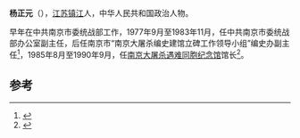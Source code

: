 '''杨正元'''（{{bd|1930年|8月|2014年|1月1日|catIdx=Yang}}），[[江苏|江苏]][[镇江|镇江]]人，中华人民共和国政治人物。

早年在中共南京市委统战部工作，1977年9月至1983年11月，任中共南京市委统战部办公室副主任，后任南京市“南京大屠杀编史建馆立碑工作领导小组”编史办副主任<ref>{{cite news|title=南京江东门纪念馆首任馆长杨正元病逝|url=http://news.163.com/14/0102/05/9HIG0AGP00014Q4P.html|accessdate=2014-02-06|newspaper=网易|archive-url=https://web.archive.org/web/20140222025116/http://news.163.com/14/0102/05/9HIG0AGP00014Q4P.html|archive-date=2014-02-22|dead-url=yes}}</ref>，1985年8月至1990年9月，任[[南京大屠杀遇难同胞纪念馆|南京大屠杀遇难同胞纪念馆]]馆长<ref>{{cite news|title=南京大屠杀遇难同胞纪念馆首任馆长杨正元病逝|url=http://news.china.com.cn/live/2014-01/02/content_24134686.htm|accessdate=2014-02-06|newspaper=中国网|archive-date=2014-02-21|archive-url=https://web.archive.org/web/20140221165755/http://news.china.com.cn/live/2014-01/02/content_24134686.htm|dead-url=no}}</ref>。

==参考==
{{reflist}}
{{中国政治人物小作品}}